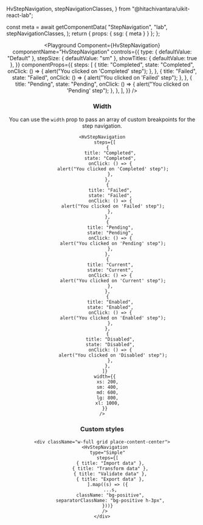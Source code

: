   HvStepNavigation,
  stepNavigationClasses,
} from "@hitachivantara/uikit-react-lab";



  const meta = await getComponentData(
    "StepNavigation",
    "lab",
    stepNavigationClasses,
  );
  return { props: { ssg: { meta } } };
};

<Header />

<Playground
  Component={HvStepNavigation}
  componentName="HvStepNavigation"
  controls={{
    type: { defaultValue: "Default" },
    stepSize: { defaultValue: "sm" },
    showTitles: { defaultValue: true },
  }}
  componentProps={{
    steps: [
      {
        title: "Completed",
        state: "Completed",
        onClick: () => {
          alert("You clicked on 'Completed' step");
        },
      },
      {
        title: "Failed",
        state: "Failed",
        onClick: () => {
          alert("You clicked on 'Failed' step");
        },
      },
      {
        title: "Pending",
        state: "Pending",
        onClick: () => {
          alert("You clicked on 'Pending' step");
        },
      },
    ],
  }}
/>

### Width

You can use the `width` prop to pass an array of custom breakpoints for the step navigation.

```tsx live
<HvStepNavigation
  steps={[
    {
      title: "Completed",
      state: "Completed",
      onClick: () => {
        alert("You clicked on 'Completed' step");
      },
    },
    {
      title: "Failed",
      state: "Failed",
      onClick: () => {
        alert("You clicked on 'Failed' step");
      },
    },
    {
      title: "Pending",
      state: "Pending",
      onClick: () => {
        alert("You clicked on 'Pending' step");
      },
    },
    {
      title: "Current",
      state: "Current",
      onClick: () => {
        alert("You clicked on 'Current' step");
      },
    },
    {
      title: "Enabled",
      state: "Enabled",
      onClick: () => {
        alert("You clicked on 'Enabled' step");
      },
    },
    {
      title: "Disabled",
      state: "Disabled",
      onClick: () => {
        alert("You clicked on 'Disabled' step");
      },
    },
  ]}
  width={{
    xs: 200,
    sm: 400,
    md: 600,
    lg: 800,
    xl: 1000,
  }}
/>
```

### Custom styles

```tsx live
<div className="w-full grid place-content-center">
  <HvStepNavigation
    type="Simple"
    steps={[
      { title: "Import data" },
      { title: "Transform data" },
      { title: "Validate data" },
      { title: "Export data" },
    ].map((s) => ({
      ...s,
      className: "bg-positive",
      separatorClassName: "bg-positive h-3px",
    }))}
  />
</div>
```
